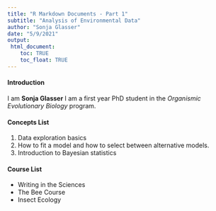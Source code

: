 ```yaml
---
title: "R Markdown Documents - Part 1"
subtitle: "Analysis of Environmental Data"
author: "Sonja Glasser"
date: "5/9/2021"
output: 
 html_document:
    toc: TRUE
    toc_float: TRUE
---
```


#### Introduction

I am **Sonja Glasser** I am a first year PhD student in the *Organismic Evolutionary Biology* program. 

#### Concepts List

1. Data exploration basics
2. How to fit a model and how to select between alternative models.
3. Introduction to Bayesian statistics

#### Course List

* Writing in the Sciences
* The Bee Course
* Insect Ecology